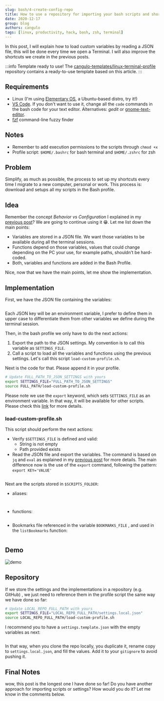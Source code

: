 ```yaml
---
slug: bash/4-create-config-repo
title: How to use a repository for importing your bash scripts and shortcuts
date: 2020-12-17
group: blog
authors: cangulo
tags: [linux, productivity, hack, bash, zsh, terminal]
---
```




In this post, I will explain how to load custom variables by reading a JSON file, this will be done every time we open a Terminal. I will also improve the shortcuts we create in the previous posts.

<!--truncate-->

:::info Template ready to use!
The [cangulo-templates/linux-terminal-profile](https://github.com/cangulo-templates/linux-terminal-profile) repository contains a ready-to-use template based on this article.
:::

## Requirements
* Linux (I'm using [Elementary OS](https://elementary.io), a Ubuntu-based distro, try it!)
* [VS Code](https://code.visualstudio.com). If you don't want to use it, change all the `code` commands in the bash code for your text editor. Alternatives: _gedit_ or [gnome-text-editor](https://gitlab.gnome.org/GNOME/gnome-text-editor).
* [fzf](https://github.com/junegunn/fzf) command-line fuzzy finder


## Notes
* Remember to add execution permissions to the scripts through `chmod +x`
* Profile script: `$HOME/.bashrc` for bash terminal and `$HOME/.zshrc` for zsh 

## Problem

Simplify, as much as possible, the process to set up my shortcuts every time I migrate to a new computer, personal or work. This process is: download and setups all my scripts in the Bash profile.

## Idea

Remember the concept _Behavior vs Configuration_ I explained in my [previous post](../3-load-vars/3-load-vars.mdx#behavior-vs-configuration)? We are going to continue using it 😁. Let me list down the main points:

* Variables are stored in a JSON file. We want those variables to be available during all the terminal sessions.
* Functions depend on those variables, values that could change depending on the PC your use, for example paths, shouldn't be hard-coded.
* Both, variables and functions are added in the Bash Profile.

Nice, now that we have the main points, let me show the implementation.

## Implementation

First, we have the JSON file containing the variables:

```json file=./code/1-profile-settings.json
```

Each JSON key will be an environment variable, I prefer to define them in upper case to differentiate them from other variables we define during the terminal session.

Then, in the bash profile we only have to do the next actions:

1. Export the path to the JSON settings. My convention is to call this variable as `SETTINGS_FILE`.
2. Call a script to load all the variables and functions using the previous settings. Let's call this script `load-custom-profile.sh`.

Next is the code for that. Please append it in your profile.

```bash
# Update FULL_PATH_TO_JSON_SETTINGS with yours
export SETTINGS_FILE="FULL_PATH_TO_JSON_SETTINGS"
source FULL_PATH/load-custom-profile.sh
```

Please note we use the `export` keyword, which sets `SETTINGS_FILE` as an environment variable. In that way, it will be available for other scripts. Please check this [link](https://www.baeldung.com/linux/bash-variables-export) for more details.

### load-custom-profile.sh

This script should perform the next actions:

* Verify `$SETTINGS_FILE` is defined and valid:
  * String is not empty
  * Path provided exists
* Read the JSON file and export the variables. The command is based on `jq` and `eval` as explained in my [previous post](../3-load-vars/3-load-vars.mdx) for more details. The main difference now is the use of the `export` command, following the pattern: `export KEY='VALUE'`

```bash file=./code/load-custom-profile.sh
```

Next are the scripts stored in `$SCRIPTS_FOLDER`:

* aliases:

<Tabs>
  <TabItem value="bash" label="bash" default>

```bash file=./code/scripts/aliases-bash.sh
```
<CaptionDocusaurus label="aliases-bash.sh" linkIsRelative={true} link="posts/bash/4-create-config-repo/code/scripts/aliases-bash.sh" />

  </TabItem>
  <TabItem value="zsh" label="zsh">

```bash file=./code/scripts/aliases-zsh.sh
```
<CaptionDocusaurus label="aliases-zsh.sh" linkIsRelative={true} link="posts/bash/4-create-config-repo/code/scripts/aliases-zsh.sh" />

  </TabItem>
</Tabs>

* functions:

```bash file=./code/scripts/functions.sh
```

* Bookmarks file referenced in the variable `BOOKMARKS_FILE` , and used in the `listBookmarks`  function:

```json file=./code/2-bookmarks.json
```

## Demo

![demo](demo.gif)

## Repository

If we store the settings and the implementations in a repository (e.g. GitHub) , we just need to reference them in the profile script the same way we have done so far:

```bash
# Update LOCAL_REPO_FULL_PATH with yours
export SETTINGS_FILE="LOCAL_REPO_FULL_PATH/settings.local.json"
source LOCAL_REPO_FULL_PATH/load-custom-profile.sh
```

I recommend you to have a `settings.template.json` with the empty variables as next:

```json file=./code/3-profile-settings.template.json
```

In that way, when you clone the repo locally, you duplicate it, rename copy to `settings.local.json`, and fill the values. Add it to your `gitignore` to avoid pushing it.

## Final Notes

wow, this post is the longest one I have done so far! Do you have another approach for importing scripts or settings? How would you do it? Let me know in the comments below.

<Gif id="d3mlE7uhX8KFgEmY" />